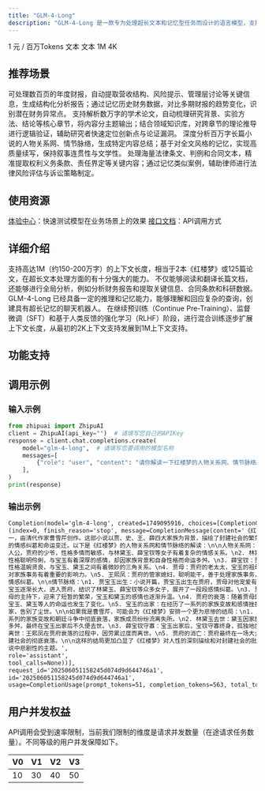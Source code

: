 ```yaml
---
title: "GLM-4-Long"
description: "GLM-4-Long 是一款专为处理超长文本和记忆型任务而设计的语言模型，支持 1M 超长输入（150-200万字）。"
---
```


<CardGroup cols={3}>
  <Card title="价格" icon="circle-dollar" href="https://docs.z.ai">
    1 元 / 百万Tokens
  </Card>
  <Card title="输入模态" icon="arrow-down-right" href="https://docs.z.ai">
    文本
  </Card>
  <Card title="输出模态" icon="arrow-down-left" href="https://docs.z.ai">
    文本
  </Card>
  <Card title="上下文窗口" icon="arrow-down-arrow-up" iconType="regular" href="https://docs.z.ai">
    1M
  </Card>
  <Card title="最大输出Tokens" icon="maximize" iconType="regular" href="https://docs.z.ai">
    4K
  </Card>
</CardGroup>

## <Icon icon="stars" iconType="solid" color="#3890ff" size={28} />   推荐场景

<AccordionGroup>
  <Accordion title="财报解读" icon="file-invoice-dollar">
    可处理数百页的年度财报，自动提取营收结构、风险提示、管理层讨论等关键信息，生成结构化分析报告；通过记忆历史财务数据，对比多期财报的趋势变化，识别潜在财务异常点。
  </Accordion>
  <Accordion title="论文读取" icon="file-import">
    支持解析数万字的学术论文，自动梳理研究背景、实验方法、结论等核心章节，将内容分主题输出；结合领域知识库，对跨章节的理论推导进行逻辑验证，辅助研究者快速定位创新点与论证漏洞。
  </Accordion>
  <Accordion title="小说阅读" icon="book">
    深度分析百万字长篇小说的人物关系网、情节脉络，生成特定内容总结；基于对全文风格的记忆，实现高质量续写，保持叙事连贯性与文学性。
  </Accordion>
  <Accordion title="法律文书分析" icon="books">
    处理海量法律条文、判例和合同文本，精准提取权利义务条款、责任界定等关键内容；通过记忆类似案例，辅助律师进行法律风险评估与诉讼策略制定。
  </Accordion>
</AccordionGroup>

## <Icon icon="bars-sort" iconType="solid" color="#3890ff" size={28} />   使用资源

[体验中心](https://bigmodel.cn/trialcenter/modeltrial/text?modelCode=glm-4-long)：快速测试模型在业务场景上的效果
[接口文档](https://bigmodel.cn/dev/api/normal-model/glm-4)：API调用方式

## <Icon icon="arrow-down-from-line" iconType="solid" color="#3890ff" size={28} />   详细介绍

<Steps>
  <Step title="超长文本处理能力" iconType="regular" stepNumber={1} titleSize="h3">
    支持高达1M（约150-200万字）的上下文长度，相当于2本《红楼梦》或125篇论文，在超长文本处理方面的有十分强大的能力。
  </Step>
  <Step title="推理能力" iconType="regular" stepNumber={2} titleSize="h3">
    不仅能够阅读和翻译长篇文档，还能够进行全局分析，例如分析财务报告和提取关键信息、合同条款和科研数据。GLM-4-Long 已经具备一定的推理和记忆能力，能够理解和回应复杂的查询，创建具有超长记忆的聊天机器人。
  </Step>
  <Step title="技术关键点" iconType="regular" stepNumber={3} titleSize="h3">
    在继续预训练（Continue Pre-Training）、监督微调（SFT）和基于人类反馈的强化学习（RLHF）阶段，进行混合训练逐步扩展上下文长度，从最初的2K上下文支持发展到1M上下文支持。
  </Step>
</Steps>

## <Icon icon="arrow-down-big-small" iconType="solid" color="#3890ff" size={28} />   功能支持

<CardGroup cols={3}>
  <Card title="流式输出" icon="arrow-down-from-dotted-line" href="https://docs.z.ai">
    
  </Card>
  <Card title="结构化输出" icon="arrow-down-from-line" href="https://docs.z.ai">
    
  </Card>
  <Card title="函数调用" icon="function" href="https://docs.z.ai">
    
  </Card>
</CardGroup>

## <Icon icon="rectangle-code" iconType="solid" color="#3890ff" size={28} />   调用示例

### 输入示例

```python
from zhipuai import ZhipuAI
client = ZhipuAI(api_key="")  # 请填写您自己的APIKey
response = client.chat.completions.create(
    model="glm-4-long",  # 请填写您要调用的模型名称
    messages=[
        {"role": "user", "content": "请你解读一下红楼梦的人物关系网、情节脉络。如果你是曹雪芹请你写一下红楼能的结局"},
    ],
)
print(response)
```

### 输出示例

```markdown
Completion(model='glm-4-long', created=1749095916, choices=[CompletionChoice
(index=0, finish_reason='stop', message=CompletionMessage(content='《红楼梦》是中国古典四大名著之
一，由清代作家曹雪芹创作。这部小说以贾、史、王、薛四大家族为背景，描绘了封建社会的繁荣与衰落，以及众多人物
的情感纠葛和命运变迁。以下是《红楼梦》的人物关系网和情节脉络的解读：\n\n人物关系网：\n1. 贾宝玉：小说的主
人公，贾府的少爷，性格多情而敏感，与林黛玉、薛宝钗等女子有着复杂的情感关系。\n2. 林黛玉：贾宝玉的表妹，
性格聪明伶俐，与宝玉有着深厚的感情，却因家族背景和自身性格而命运多舛。\n3. 薛宝钗：贾宝玉的妻子，
性格温婉贤良，与宝玉、黛玉之间有着微妙的三角关系。\n4. 贾母：贾府的老太太，宝玉的祖母，对宝玉宠爱有加，
对家族事务有着重要的影响力。\n5. 王熙凤：贾府的管家媳妇，聪明能干，善于处理家族事务，与贾宝玉有着复杂的
情感纠葛。\n\n情节脉络：\n1. 贾宝玉出生：小说开篇，贾宝玉出生在贾府，贾母对他宠爱有加。\n2. 宝玉入世：
宝玉逐渐长大，进入贾府，结识了林黛玉、薛宝钗等众多女子，展开了一段段感情纠葛。\n3. 贾府的繁荣：贾府在贾
母的主持下，迎来了短暂的繁荣，宝玉和黛玉的感情也逐渐升温。\n4. 贾府的衰落：随着贾母的去世，贾府逐渐衰落，
宝玉、黛玉等人的命运也发生了变化。\n5. 宝玉的出家：在经历了一系列的家族变故和感情挫折后，宝玉最终选择了出
家，告别了尘世。\n\n如果我是曹雪芹，可能会为《红楼梦》安排一个更为悲惨的结局：\n1. 贾府彻底衰落：贾府在一
系列的家族变故和朝廷斗争中彻底衰落，家族成员纷纷流离失所。\n2. 林黛玉去世：黛玉因家族背景和自身性格而命运
多舛，最终在宝玉出家后不久便去世。\n3. 薛宝钗守寡：宝玉出家后，宝钗守寡终身，孤独地度过余生。\n4. 王熙凤
离世：王熙凤在贾府衰落的过程中，因劳累过度而离世。\n5. 贾府的消亡：贾府最终在一场大火中化为灰烬，标志着封
建社会的彻底衰落。\n\n这样的结局更加凸显了《红楼梦》对人性的深刻描绘和对封建社会的批判，同时也更加符合小
说中悲剧性的主题。',
role='assistant',
tool_calls=None))],
request_id='202506051158245d074d9d644746a1',
id='202506051158245d074d9d644746a1',
usage=CompletionUsage(prompt_tokens=51, completion_tokens=563, total_tokens=614))
```

## <Icon icon="square-user" iconType="solid" color="#3890ff" size={28} />   用户并发权益

API调用会受到速率限制，当前我们限制的维度是请求并发数量（在途请求任务数量）。不同等级的用户并发保障如下。

| V0 | V1 | V2 | V3 |
| --- | --- | --- | --- |
| 10 | 30 | 40 | 50 |
